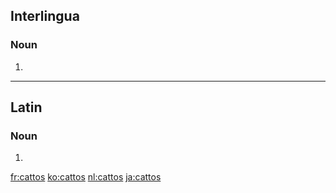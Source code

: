 ==Interlingua==

===Noun===
{{head|ia|noun plural form}}

# {{plural of|catto|lang=ia}}

----

==Latin==

===Noun===
{{la-noun-form|cattōs}}

# {{inflection of|cattus||acc|p|lang=la}}

[[fr:cattos]]
[[ko:cattos]]
[[nl:cattos]]
[[ja:cattos]]